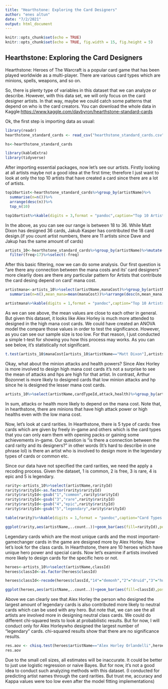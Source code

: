 ```yaml
---
title: "Hearthstone: Exploring the Card Designers"
author: "enes altun"
date: "7/2/2021"
output: html_document
---
```


```r
knitr::opts_chunk$set(echo = TRUE)
knitr::opts_chunk$set(echo = TRUE, fig.width = 15, fig.height = 5)

```

## Hearthstone: Exploring the Card Designers

Hearthstone: Heroes of The Warcraft is a popular card game that has been played worldwide as a multi-player. There are various card types which are minions, spells, weapons, and so on.

So, there is plenty type of variables in this dataset that we can analyze or describe. However, with this data set, we will only focus on the card designer artists. In that way, maybe we could catch some patterns that depend on who is the card creators. You can download the whole data in Kaggle:<https://www.kaggle.com/davbyron/hearthstone-standard-cards>

Ok, the first step is importing data as usual:

```r
library(readr)
hearthstone_standard_cards <- read_csv("hearthstone_standard_cards.csv")

```

```r
hs<-hearthstone_standard_cards
```

```r
library(kableExtra)
library(tidyverse)
```

After importing essential packages, now let's see our artists. Firstly looking at all artists maybe not a good idea at the first time; therefore I just want to look at only the top 10 artists that have created a card since there are a lot of artists.

```r
top10artist<-hearthstone_standard_cards%>%group_by(artistName)%>%
  summarise(n=n())%>%
  arrange(desc(n))%>%
  top_n(10)
```

```r
top10artist%>%kable(digits = 3,format = "pandoc",caption="Top 10 Artists")
```

In the above, as you can see our range is between 18 to 36. While Matt Dixon has designed 36 cards, Jakub Kasper has contributed the 18 card design.(if you count artist numbers, there are 11 artists since Dave and Jakup has the same amount of cards)

```r
artists_10<-hearthstone_standard_cards%>%group_by(artistName)%>%mutate(freq=n())%>%ungroup()%>%
  filter(freq>17)%>%select(-freq)
```

After this basic filtering, now we can do some analysis. Our first question is "are there any connection between the mana costs and its' card designers" more clearliy does are there any particular pattern for Artists that contribute the card desing depend on card' mana cost.

```r
artistmana<-artists_10%>%select(artistName,manaCost)%>%group_by(artistName)%>%
  summarise(n=n(),mean_mana=mean(manaCost))%>%arrange(desc(n,mean_mana))

```

```r
artistmana%>%kable(digits = 1,format = "pandoc",caption="Top 10 Artists")
```
As we can see above, the mean values are close to each other in general. But given this dataset, it looks like Alex Horley is much more attended to designed in the high mana cost cards. We could have created an ANOVA model the compare those values in order to test the significance. However, as you can see our sample size is too low. For that reason, I just conducted a simple t-test for showing you how this process may works. As you can see below, it's statistically not significant.


```r
t.test(artists_10$manaCost[artists_10$artistName=="Matt Dixon"],artists_10$manaCost[artists_10$artistName=="Ivan Fomin"])
```


Okay, what about the minion attacks and health powers? Since Alex Horley is more involved to design high mana cost cards it's not a surprise to see the mean of attacks and hps are high for that artist. In contrast, Arthur Bozonnet is more likely to designed cards that low minion attacks and hp since he is designed the lesser mana cost cards. 


```r
artists_10%>%select(artistName,cardTypeId,attack,health)%>%group_by(artistName)%>%filter(cardTypeId=="4")%>% summarise(MeanAttack=mean(attack),meanHP=mean(health))%>%kable(digits = 1,format = "pandoc",caption="Top 10 Artists")
```


In sum, attacks or health more likely to depend on the mana cost. Note that, in hearthstone, there are minions that have high attack power or high healths even with the low mana cost. 


Now, let's look at card rarities. In Hearthstone, there is 5 type of cards: free cards which are given by freely in-game and others which is the card types that you can only earn them with opening packs or gaining some achievements in-game. Our question is "is there a connection between the card rarity and its designers?" in other words (It's hard to describe in one phrase lol) is there an artist who is involved to design more in the legendary types of cards or common etc.

Since our data have not specified the card rarities, we need the apply a recoding process. Given the dataset, 1 is common, 2 is free, 3 is rare, 4 is epic and 5 is legendary.

```r
rarity<-artists_10%>%select(artistName,rarityId)
rarity$rarityId<-as.factor(rarity$rarityId)
rarity$rarityId<-gsub("1","common",rarity$rarityId)
rarity$rarityId<-gsub("3","rare",rarity$rarityId)
rarity$rarityId<-gsub("4","epic",rarity$rarityId)
rarity$rarityId<-gsub("5","legendary",rarity$rarityId)


```
```r
table(rarity)%>%kable(digits = 1,format = "pandoc",caption="Card Types by Artists")
```


```r
ggplot(rarity,aes(artistName,..count..))+geom_bar(aes(fill=rarityId),position="dodge")
```

Legendary cards which are the most unique cards and the most important-gamechanger cards in the game are designed more by Alex Horley. Now let's look for the class cards. In Hearthstone, there are 10 heroes which have unique hero power and special cards. Now let's examine if artists involved more likely to design cards for the specific hero or not.


```r
heroes<-artists_10%>%select(artistName,classId)
heroes$classId<-as.factor(heroes$classId)

heroes$classId<-recode(heroes$classId,"14"="demonh","2"="druid","3"="hunter","4"="mage","5"="paladin","6"="priest","7"="rogue","8"="shaman","9"="warlock","10"="warrior","12"="neutral")
```

```r
ggplot(heroes,aes(artistName,..count..))+geom_bar(aes(fill=classId),position="dodge")
```

Above we can clearly see that Alex Horley the person who designed the largest amount of legendary cards is also contributed more likely to neutral cards which can be used with any hero. But note that, we can see the all artists are involved more in designing neutral class cards. We could do different chi-squared tests to look at probabilistic results. But for now, I will conduct only for Alex Horleywho designed the largest number of "legendary" cards. chi-squared results show that there are no significance results.


```r
res.aov <- chisq.test(heroes$artistName=="Alex Horley Orlandelli",heroes$classId, simulate.p.value = TRUE)
res.aov

```

Due to the small cell sizes, all estimates will be inaccurate. It could be better to just use logistic regression or naive Bayes.  But for now, it's not a good idea to conduct such analyzing methods with this dataset. (I conducted for predicting artist names through the card rarities. But trust me, accuracy and Kappa values were too low even after the model fitting implementations)
 


